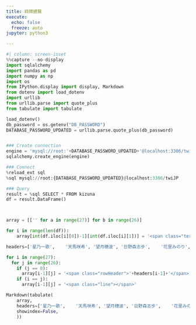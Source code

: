 ```yaml
---
title: 絆牌總覽
execute:
  echo: false
  freeze: auto
jupyter: python3

---
```


<!-- TODO Sticky Header needs to be positioned better -->
<!-- ? Is it possible to still add something in default? Maybe use :before -->

<style>
    .cell-output{width: 400vw;}
</style>
<link rel="stylesheet" href="../projects/twi_JP/style.css">
<link rel="stylesheet" href="https://fonts.googleapis.com/icon?family=Material+Icons">
<link rel="stylesheet" href="https://fonts.googleapis.com/css2?family=Material+Symbols+Outlined:opsz,wght,FILL,GRAD@48,500,1,200" />


```python
#| column: screen-inset
%%capture --no-display
import sqlalchemy
import pandas as pd
import numpy as np
import os
from IPython.display import display, Markdown
from dotenv import load_dotenv
import urllib
from urllib.parse import quote_plus
from tabulate import tabulate

load_dotenv()
db_password = os.getenv("DB_PASSWORD")
DATABASE_PASSWORD_UPDATED = urllib.parse.quote_plus(db_password)


### Create connection
engine = 'mysql://root:'+DATABASE_PASSWORD_UPDATED+'@localhost:3306/twiJP'
sqlalchemy.create_engine(engine)

### Connect
%reload_ext sql
%sql mysql://root:{DATABASE_PASSWORD_UPDATED}@localhost:3306/twiJP

### Query
result = %sql SELECT * FROM kizuna
df = result.DataFrame()



array = [['' for a in range(27)] for b in range(26)]

for i in range(len(df)):
    array[int(df.iloc[i][0])-1][int(df.iloc[i][1])] = '<span class="text"><code>05</code>' + str(df.iloc[i][2])+'<br><code>26</code>'+str(df.iloc[i][3])+'<br><code>46</code>'+str(df.iloc[i][4])+'</span>'

headers=['星乃一歌',	'天馬咲希',	'望月穗波',	'日野森志步',	'花里みのり',	'桐谷遥',	'桃井愛莉',	'日野森雫',	'小豆沢こはね',	'白石杏',	'東雲彰人',	'青柳冬弥',	'天馬司',	'鳳えむ',	'草薙寧々',	'神代類',	'宵崎奏',	'朝比奈まふゆ',	'東雲絵名',	'暁山瑞希', '初音ミク', '鏡音リン', '鏡音レン', '巡音ルカ', 'MEIKO', 'KAITO']

for i in range(27):
  for j in range(26):
    if (j == 0):
      array[i-1][j] = '<span class="rowHeader">'+headers[i-1]+'</span>'
    if (i == j):
      array[i-1][j] = '<span class="line"></span>'

Markdown(tabulate(
    array, 
    headers=['星乃一歌',	'天馬咲希',	'望月穗波',	'日野森志步',	'花里みのり',	'桐谷遥',	'桃井愛莉',	'日野森雫',	'小豆沢こはね',	'白石杏',	'東雲彰人',	'青柳冬弥',	'天馬司',	'鳳えむ',	'草薙寧々',	'神代類',	'宵崎奏',	'朝比奈まふゆ',	'東雲絵名',	'暁山瑞希', '初音ミク', '鏡音リン', '鏡音レン', '巡音ルカ', 'MEIKO', 'KAITO'],
    showindex=False,
    ))

```


<style>
  /* body {
        user-select: none;
        -webkit-user-select: none;
        -moz-user-select: none;
        -ms-user-select: none;
    } */

  tbody > tr > td:first-child {
    width: 120px !important;
    display: flex;
    align-items: center;
    justify-content: center;
  }

  .rowHeader {
    user-select: none;
    -webkit-user-select: none;
    -moz-user-select: none;
    -ms-user-select: none;
  }

  /* Positioned better */
  tr.header {
    position:sticky;
    top: 0;
  }

  .line:hover {
    display: block;
    width: 100%;
    height:100%;
    background: linear-gradient(
      to top right, transparent calc(50% - 1px), lightgrey , transparent calc(50% + 1px));
  }

  .cell-output {
    width: 90vw;
  }

  .cell-output-display:not(.no-overflow-x){
    overflow-x: visible !important;
  }

  td {
    /* visibility: hidden; */
    padding: 0px !important;
    height: 100px;
    width : 50px !important;
    padding-inline: auto auto;
  }

  th {
    background-color: hsl(154, 65%, 89%);
    user-select: none;
  }

  /* Maybe can use :before to still display somtihing */
  .text {
      display: none;
      text-align: left;
  }

  td:hover{
    width: 450px !important;
    animation: expand 0.5s forwards linear;
  }

  td:hover > .text {
    display: inline;
    visibility: visible;
  }


  @keyframes expand{
    0%{width: 0 50px;}
    25% {width: 0 100px;}
    50%{width: 0 150px;}
    75% {width: 0 200px;}
    100%{width: 0 250px;}
  }


</style>

<script>

    document.addEventListener('contextmenu', function (e) {
        e.preventDefault();
    });

    let parent = document.querySelector('.header').parentElement;

while (parent) {
    const hasOverflow = getComputedStyle(parent).overflow;
    if (hasOverflow !== 'visible') {
        console.log(hasOverflow, parent);
    }
    parent = parent.parentElement;
}

</script>